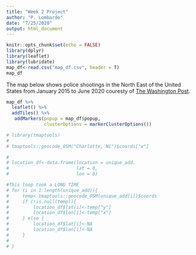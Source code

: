 ```yaml
---
title: "Week 2 Project"
author: "P. Lombardo"
date: "7/25/2020"
output: html_document
---
```


```r
knitr::opts_chunk$set(echo = FALSE)
library(dplyr)
library(leaflet)
library(lubridate)
map_df<-read.csv("map_df.csv", header = T)
map_df
```

The map below shows police shootings in the North East of the United States from January 2015 to June 2020 couresty of [The Washington Post](https://github.com/washingtonpost/data-police-shootings).
```r
map_df %>%
  leaflet() %>%
  addTiles() %>%
   addMarkers(popup = map_df$popup,
              clusterOptions = markerClusterOptions()) 
```





```r
# library(tmaptools)
# 
# tmaptools::geocode_OSM("Charlotte, NC")$coords["x"]

# 
# location_df<-data.frame(location = unique_add,
#                         lat = 0,
#                         lon = 0)

#This loop took a LONG TIME
# for (i in 1:length(unique_add)){
#     temp<-tmaptools::geocode_OSM(unique_add[i])$coords
#     if (!is.null(temp)){
#         location_df$lat[i]<-temp["y"]
#         location_df$lon[i]<-temp["x"]
#     } else {
#         location_df$lat[i]<-NA
#         location_df$lon[i]<-NA
#     }
# 
# }
```


